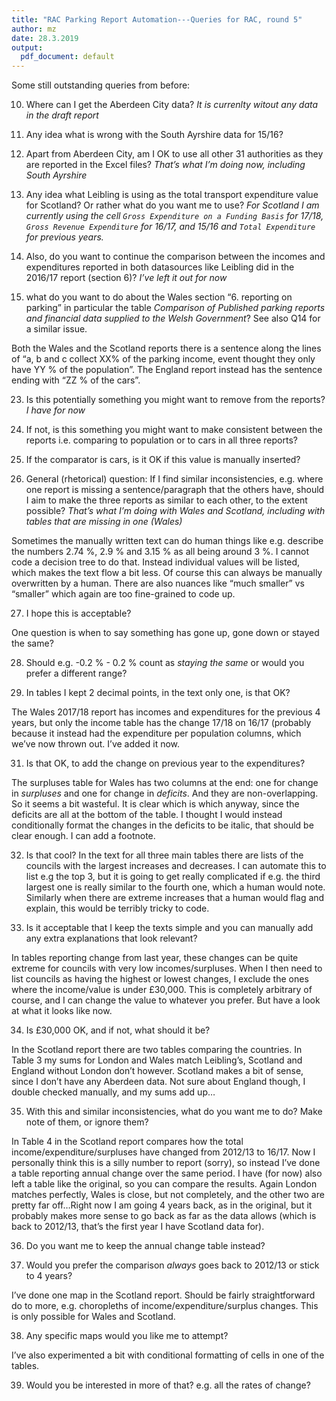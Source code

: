 ```yaml
---
title: "RAC Parking Report Automation---Queries for RAC, round 5"
author: mz
date: 28.3.2019
output:
  pdf_document: default
---
```

  
Some still outstanding queries from before: 
  
10. Where can I get the Aberdeen City data? *It is currenlty witout any data in the draft report*
  
11. Any idea what is wrong with the South Ayrshire data for 15/16?
  
12. Apart from Aberdeen City, am I OK to use all other 31 authorities as they are reported in the Excel files? *That's what I'm doing now, including South Ayrshire*
  
13. Any idea what Leibling is using as the total transport expenditure value for Scotland? Or rather what do you want  me to use? *For Scotland I am currently using the cell `Gross Expenditure on a Funding Basis` for 17/18, `Gross Revenue Expenditure` for 16/17, and 15/16 and `Total Expenditure` for previous years. *
  
14. Also, do you want to continue the comparison between the incomes and expenditures reported in both datasources like Leibling did in the 2016/17 report (section 6)? *I've left it out for now*
  
22. what do you want to do about the Wales section "6. reporting on parking" in particular the table *Comparison of Published parking reports and financial data supplied to the Welsh Government*? See also Q14 for a similar issue. 

Both the Wales and the Scotland reports there is a sentence along the lines of "a, b and c collect XX% of the parking income, event thought they only have YY % of the population". The England report instead has the sentence ending with "ZZ % of the cars". 

23. Is this potentially something you might want to remove from the reports? *I have for now*
  
24. If not, is this something you might want to make consistent between the reports i.e. comparing to population or to cars in all three reports?
  
25. If the comparator is cars, is it OK if this value is manually inserted?
  
26. General (rhetorical) question: If I find similar inconsistencies, e.g. where one report is missing a sentence/paragraph that the others have, should I aim to make the three reports as similar to each other, to the extent possible? *That's what I'm doing with Wales and Scotland, including with tables that are missing in one (Wales)*
  
Sometimes the manually written text can do human things like e.g. describe the numbers 2.74 %, 2.9 % and 3.15 % as all being around 3 %. I cannot code a decision tree to do that. Instead individual values will be listed, which makes the text flow a bit less. Of course this can always be manually overwritten by a human. There are also nuances like "much smaller" vs "smaller" which again are too fine-grained to code up. 

27. I hope this is acceptable?
  
One question is when to say something has gone up, gone down or stayed the same?
  
28. Should e.g. -0.2 % - 0.2 % count as *staying the same* or would you prefer a different range?
  
29. In tables I kept 2 decimal points, in the text only one, is that OK?
  
The Wales 2017/18 report has incomes and expenditures for the previous 4 years, but only the income table has the change 17/18 on 16/17 (probably because it instead had the expenditure per population columns, which we've now thrown out. I've added it now.

31. Is that OK, to add the change on previous year to the expenditures?


The surpluses table for Wales has two columns at the end: one for change in *surpluses* and one for change in *deficits*. And they are non-overlapping. So it seems a bit wasteful. It is clear which is which anyway, since the deficits are all at the bottom of the table. I thought I would instead conditionally format the changes in the deficits to be italic, that should be clear enough. I can add a footnote.

32. Is that cool?
                                                                                          In the text for all three main tables there are lists of the councils with the largest increases and decreases. I can automate this to list e.g the top 3, but it is going to get really complicated if e.g. the third largest one is really similar to the fourth one, which a human would note. Similarly when there are extreme increases that a human would flag and explain, this would be terribly tricky to code. 
                                                                                          
33. Is it acceptable that I keep the texts simple and you can manually add any extra explanations that look relevant?
                                                                                          
In tables reporting change from last year, these changes can be quite extreme for councils with very low incomes/surpluses. When I then need to list councils as having the highest or lowest changes, I exclude the ones where the income/value is under £30,000. This is completely arbitrary of course, and I can change the value to whatever you prefer. But have a look at what it looks like now. 

34. Is £30,000 OK, and if not, what should it be?

In the Scotland report there are two tables comparing the countries. In Table 3 my sums for London and Wales match Leibling's, Scotland and England without London don't however. Scotland makes a bit of sense, since I don't have any Aberdeen data. Not sure about England though, I double checked manually, and my sums add up...

35. With this and similar inconsistencies, what do you want me to do? Make note of them, or ignore them?

In Table 4 in the Scotland report compares how the total income/expenditure/surpluses have changed from 2012/13 to 16/17. Now I personally think this is a silly number to report (sorry), so instead I've done a table reporting annual change over the same period. I have (for now) also left a table like the original, so you can compare the results. Again London matches perfectly, Wales is close, but not completely, and the other two are pretty far off...Right now I am going 4 years back, as in the original, but it probably makes more sense to go back as far as the data allows (which is back to 2012/13, that's the first year I have Scotland data for). 

36. Do you want me to keep the annual change table instead?

37. Would you prefer the comparison *always* goes back to 2012/13 or stick to 4 years?

I've done one map in the Scotland report. Should be fairly straightforward do to more, e.g. choropleths of income/expenditure/surplus changes. This is only possible for Wales and Scotland.  

38. Any specific maps would you like me to attempt?

I've also experimented a bit with conditional formatting of cells in one of the tables. 

39. Would you be interested in more of that? e.g. all the rates of change?



